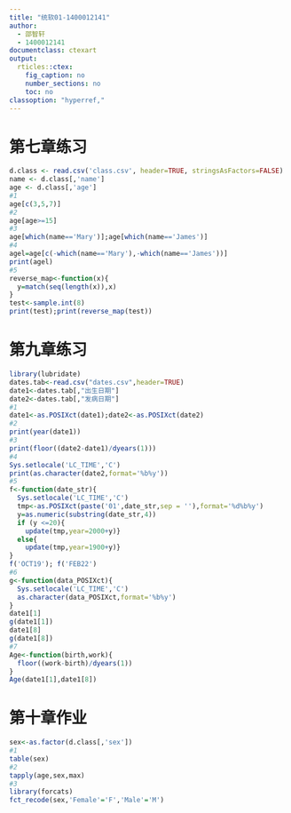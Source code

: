 ---
title: "统软01-1400012141"
author:
  - 邵智轩
  - 1400012141
documentclass: ctexart
output:
  rticles::ctex:
    fig_caption: no
    number_sections: no
    toc: no
classoption: "hyperref,"
---

# 第七章练习

```{r,tidy=TRUE}
d.class <- read.csv('class.csv', header=TRUE, stringsAsFactors=FALSE)
name <- d.class[,'name']
age <- d.class[,'age']
#1
age[c(3,5,7)]
#2
age[age>=15]
#3
age[which(name=='Mary')];age[which(name=='James')]
#4
agel=age[c(-which(name=='Mary'),-which(name=='James'))]
print(agel)
#5
reverse_map<-function(x){
  y=match(seq(length(x)),x)
}
test<-sample.int(8)
print(test);print(reverse_map(test))
```

# 第九章练习

```{r,tidy=TRUE}
library(lubridate)
dates.tab<-read.csv("dates.csv",header=TRUE)
date1<-dates.tab[,"出生日期"]
date2<-dates.tab[,"发病日期"]
#1
date1<-as.POSIXct(date1);date2<-as.POSIXct(date2)
#2
print(year(date1))
#3
print(floor((date2-date1)/dyears(1)))
#4
Sys.setlocale('LC_TIME','C')
print(as.character(date2,format='%b%y'))
#5
f<-function(date_str){
  Sys.setlocale('LC_TIME','C')
  tmp<-as.POSIXct(paste('01',date_str,sep = ''),format='%d%b%y')
  y=as.numeric(substring(date_str,4))
  if (y <=20){
    update(tmp,year=2000+y)}
  else{
    update(tmp,year=1900+y)}
}
f('OCT19'); f('FEB22')
#6
g<-function(data_POSIXct){
  Sys.setlocale('LC_TIME','C')
  as.character(data_POSIXct,format='%b%y')
}
date1[1]
g(date1[1])
date1[8]
g(date1[8])
#7
Age<-function(birth,work){
  floor((work-birth)/dyears(1))
}
Age(date1[1],date1[8])
```

# 第十章作业

```{r,tidy=TRUE}
sex<-as.factor(d.class[,'sex'])
#1
table(sex)
#2
tapply(age,sex,max)
#3
library(forcats)
fct_recode(sex,'Female'='F','Male'='M')
```